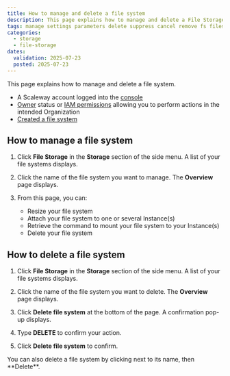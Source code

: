 ```yaml
---
title: How to manage and delete a file system
description: This page explains how to manage and delete a File Storage file system using the Scaleway console.
tags: manage settings parameters delete suppress cancel remove fs filesystem file storage resource
categories:
  - storage
  - file-storage
dates:
  validation: 2025-07-23
  posted: 2025-07-23
---
```



This page explains how to manage and delete a file system.

<Requirements />

- A Scaleway account logged into the [console](https://account.scaleway.com/?service=elements)
- [Owner](/iam/concepts/#owner) status or [IAM permissions](/iam/concepts/#permission) allowing you to perform actions in the intended Organization
- [Created a file system](/file-storage/how-to/create-file-system/)

## How to manage a file system

1. Click **File Storage** in the **Storage** section of the side menu. A list of your file systems displays.

2. Click the name of the file system you want to manage. The **Overview** page displays.

3. From this page, you can:
    - Resize your file system
    - Attach your file system to one or several Instance(s)
    - Retrieve the command to mount your file system to your Instance(s)
    - Delete your file system

## How to delete a file system

1. Click **File Storage** in the **Storage** section of the side menu. A list of your file systems displays.

2. Click the name of the file system you want to delete. The **Overview** page displays.

3. Click **Delete file system** at the bottom of the page. A confirmation pop-up displays.

4. Type **DELETE** to confirm your action.

5. Click **Delete file system** to confirm.

<Message type="note">
  You can also delete a file system by clicking <Icon name="more" /> next to its name, then **Delete**.
</Message>
